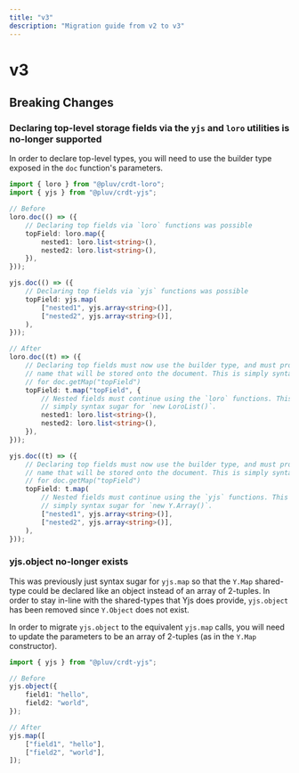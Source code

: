 ```yaml
---
title: "v3"
description: "Migration guide from v2 to v3"
---
```


# v3

## Breaking Changes

### Declaring top-level storage fields via the `yjs` and `loro` utilities is no-longer supported

In order to declare top-level types, you will need to use the builder type exposed in the `doc` function's parameters.

```ts
import { loro } from "@pluv/crdt-loro";
import { yjs } from "@pluv/crdt-yjs";

// Before
loro.doc(() => ({
    // Declaring top fields via `loro` functions was possible
    topField: loro.map({
        nested1: loro.list<string>(),
        nested2: loro.list<string>(),
    }),
}));

yjs.doc(() => ({
    // Declaring top fields via `yjs` functions was possible
    topField: yjs.map(
        ["nested1", yjs.array<string>()],
        ["nested2", yjs.array<string>()],
    ),
}));

// After
loro.doc((t) => ({
    // Declaring top fields must now use the builder type, and must provide the
    // name that will be stored onto the document. This is simply syntax sugar
    // for doc.getMap("topField")
    topField: t.map("topField", {
        // Nested fields must continue using the `loro` functions. This is
        // simply syntax sugar for `new LoroList()`.
        nested1: loro.list<string>(),
        nested2: loro.list<string>(),
    }),
}));

yjs.doc((t) => ({
    // Declaring top fields must now use the builder type, and must provide the
    // name that will be stored onto the document. This is simply syntax sugar
    // for doc.getMap("topField")
    topField: t.map(
        // Nested fields must continue using the `yjs` functions. This is
        // simply syntax sugar for `new Y.Array()`.
        ["nested1", yjs.array<string>()],
        ["nested2", yjs.array<string>()],
    ),
}));
```

### yjs.object no-longer exists

This was previously just syntax sugar for `yjs.map` so that the `Y.Map` shared-type could be declared like an object instead of an array of 2-tuples. In order to stay in-line with the shared-types that Yjs does provide, `yjs.object` has been removed since `Y.Object` does not exist.

In order to migrate `yjs.object` to the equivalent `yjs.map` calls, you will need to update the parameters to be an array of 2-tuples (as in the `Y.Map` constructor).

```ts
import { yjs } from "@pluv/crdt-yjs";

// Before
yjs.object({
    field1: "hello",
    field2: "world",
});

// After
yjs.map([
    ["field1", "hello"],
    ["field2", "world"],
]);
```
